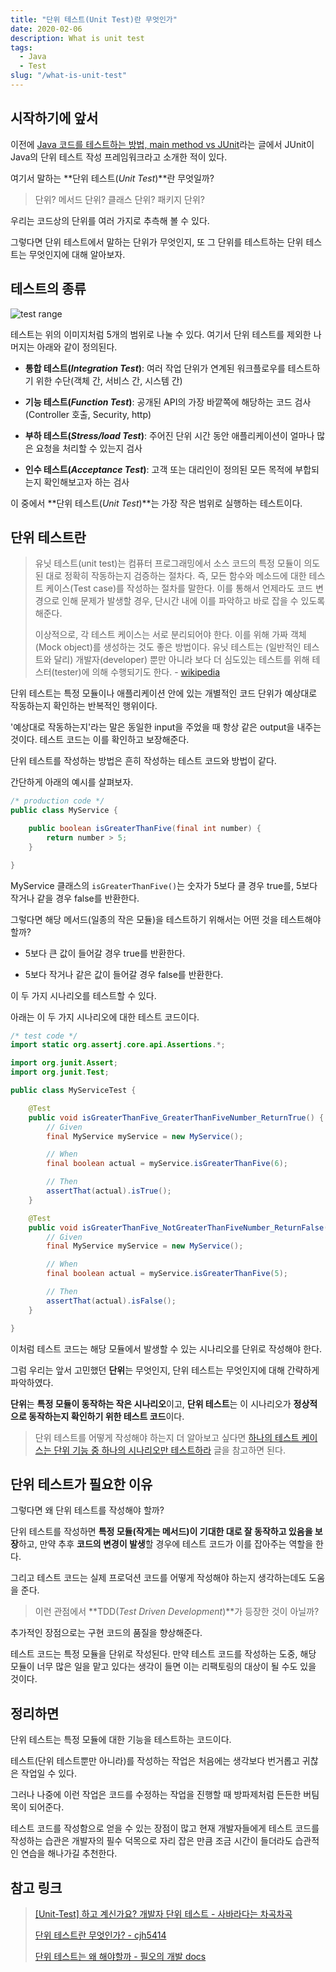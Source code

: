 ```yaml
---
title: "단위 테스트(Unit Test)란 무엇인가"
date: 2020-02-06
description: What is unit test
tags:
  - Java
  - Test
slug: "/what-is-unit-test"
---
```


## 시작하기에 앞서

이전에 [Java 코드를 테스트하는 방법, main method vs JUnit](https://lxxjn0-dev.netlify.app/java-test-way-main-method-vs-junit)라는 글에서 JUnit이 Java의 단위 테스트 작성 프레임워크라고 소개한 적이 있다.

여기서 말하는 **단위 테스트(*Unit Test*)**란 무엇일까?

> 단위? 메서드 단위? 클래스 단위? 패키지 단위?

우리는 코드상의 단위를 여러 가지로 추측해 볼 수 있다.

그렇다면 단위 테스트에서 말하는 단위가 무엇인지, 또 그 단위를 테스트하는 단위 테스트는 무엇인지에 대해 알아보자.

## 테스트의 종류

![test range](./test-range.png)

테스트는 위의 이미지처럼 5개의 범위로 나눌 수 있다. 여기서 단위 테스트를 제외한 나머지는 아래와 같이 정의된다.

- **통합 테스트(*Integration Test*)**: 여러 작업 단위가 연계된 워크플로우를 테스트하기 위한 수단(객체 간, 서비스 간, 시스템 간)

- **기능 테스트(*Function Test*)**: 공개된 API의 가장 바깥쪽에 해당하는 코드 검사(Controller 호출, Security, http)

- **부하 테스트(*Stress/load Test*)**: 주어진 단위 시간 동안 애플리케이션이 얼마나 많은 요청을 처리할 수 있는지 검사

- **인수 테스트(*Acceptance Test*)**: 고객 또는 대리인이 정의된 모든 목적에 부합되는지 확인해보고자 하는 검사

이 중에서 **단위 테스트(*Unit Test*)**는 가장 작은 범위로 실행하는 테스트이다.

## 단위 테스트란

> 유닛 테스트(unit test)는 컴퓨터 프로그래밍에서 소스 코드의 특정 모듈이 의도된 대로 정확히 작동하는지 검증하는 절차다. 즉, 모든 함수와 메소드에 대한 테스트 케이스(Test case)를 작성하는 절차를 말한다. 이를 통해서 언제라도 코드 변경으로 인해 문제가 발생할 경우, 단시간 내에 이를 파악하고 바로 잡을 수 있도록 해준다.
>
> 이상적으로, 각 테스트 케이스는 서로 분리되어야 한다. 이를 위해 가짜 객체(Mock object)를 생성하는 것도 좋은 방법이다. 유닛 테스트는 (일반적인 테스트와 달리) 개발자(developer) 뿐만 아니라 보다 더 심도있는 테스트를 위해 테스터(tester)에 의해 수행되기도 한다. - [wikipedia](https://ko.wikipedia.org/wiki/%EC%9C%A0%EB%8B%9B_%ED%85%8C%EC%8A%A4%ED%8A%B8)

단위 테스트는 특정 모듈이나 애플리케이션 안에 있는 개별적인 코드 단위가 예상대로 작동하는지 확인하는 반복적인 행위이다.

'예상대로 작동하는지'라는 말은 동일한 input을 주었을 때 항상 같은 output을 내주는 것이다. 테스트 코드는 이를 확인하고 보장해준다.

단위 테스트를 작성하는 방법은 흔히 작성하는 테스트 코드와 방법이 같다.

간단하게 아래의 예시를 살펴보자.

```java
/* production code */
public class MyService {

    public boolean isGreaterThanFive(final int number) {
        return number > 5;
    }

}
```

MyService 클래스의 `isGreaterThanFive()`는 숫자가 5보다 클 경우 true를, 5보다 작거나 같을 경우 false를 반환한다.

그렇다면 해당 메서드(일종의 작은 모듈)을 테스트하기 위해서는 어떤 것을 테스트해야 할까?

- 5보다 큰 값이 들어갈 경우 true를 반환한다.

- 5보다 작거나 같은 값이 들어갈 경우 false를 반환한다.

이 두 가지 시나리오를 테스트할 수 있다.

아래는 이 두 가지 시나리오에 대한 테스트 코드이다.

```java
/* test code */
import static org.assertj.core.api.Assertions.*;

import org.junit.Assert;
import org.junit.Test;

public class MyServiceTest {

    @Test
    public void isGreaterThanFive_GreaterThanFiveNumber_ReturnTrue() {
        // Given
        final MyService myService = new MyService();

        // When
        final boolean actual = myService.isGreaterThanFive(6);

        // Then
        assertThat(actual).isTrue();
    }

    @Test
    public void isGreaterThanFive_NotGreaterThanFiveNumber_ReturnFalse() {
        // Given
        final MyService myService = new MyService();

        // When
        final boolean actual = myService.isGreaterThanFive(5);

        // Then
        assertThat(actual).isFalse();
    }

}
```

이처럼 테스트 코드는 해당 모듈에서 발생할 수 있는 시나리오를 단위로 작성해야 한다.

그럼 우리는 앞서 고민했던 **단위**는 무엇인지, 단위 테스트는 무엇인지에 대해 간략하게 파악하였다.

**단위**는 **특정 모듈이 동작하는 작은 시나리오**이고, **단위 테스트**는 이 시나리오가 **정상적으로 동작하는지 확인하기 위한 테스트 코드**이다.

> 단위 테스트를 어떻게 작성해야 하는지 더 알아보고 싶다면 [하나의 테스트 케이스는 단위 기능 중 하나의 시나리오만 테스트하라](https://lxxjn0-dev.netlify.app/test-only-one-code-unit-at-a-time) 글을 참고하면 된다.

## 단위 테스트가 필요한 이유

그렇다면 왜 단위 테스트를 작성해야 할까?

단위 테스트를 작성하면 **특정 모듈(작게는 메서드)이 기대한 대로 잘 동작하고 있음을 보장**하고, 만약 추후 **코드의 변경이 발생**할 경우에 테스트 코드가 이를 잡아주는 역할을 한다.

그리고 테스트 코드는 실제 프로덕션 코드를 어떻게 작성해야 하는지 생각하는데도 도움을 준다.

> 이런 관점에서 **TDD(*Test Driven Development*)**가 등장한 것이 아닐까?

추가적인 장점으로는 구현 코드의 품질을 향상해준다.

테스트 코드는 특정 모듈을 단위로 작성된다. 만약 테스트 코드를 작성하는 도중, 해당 모듈이 너무 많은 일을 맡고 있다는 생각이 들면 이는 리팩토링의 대상이 될 수도 있을 것이다.

## 정리하면

단위 테스트는 특정 모듈에 대한 기능을 테스트하는 코드이다.

테스트(단위 테스트뿐만 아니라)를 작성하는 작업은 처음에는 생각보다 번거롭고 귀찮은 작업일 수 있다.

그러나 나중에 이런 작업은 코드를 수정하는 작업을 진행할 때 방파제처럼 든든한 버팀목이 되어준다.

테스트 코드를 작성함으로 얻을 수 있는 장점이 많고 현재 개발자들에게 테스트 코드를 작성하는 습관은 개발자의 필수 덕목으로 자리 잡은 만큼 조금 시간이 들더라도 습관적인 연습을 해나가길 추천한다.

## 참고 링크

> [[Unit-Test] 하고 계신가요? 개발자 단위 테스트 - 사바라다는 차곡차곡](https://sabarada.tistory.com/68)
>
> [단위 테스트란 무엇인가? - cjh5414](https://cjh5414.github.io/why-pytest/)
>
> [단위 테스트는 왜 해야할까 - 필오의 개발 docs](https://feel5ny.github.io/2017/12/08/TDD_01/)